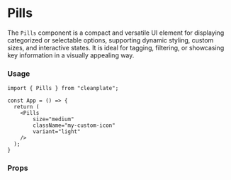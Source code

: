 
<Meta title="atoms/Pills/Documentation" />

# Pills

The `Pills` component is a compact and versatile UI element for displaying categorized or selectable options, supporting dynamic styling, custom sizes, and interactive states. It is ideal for tagging, filtering, or showcasing key information in a visually appealing way.

### Usage

```
import { Pills } from "cleanplate";

const App = () => {
  return (
    <Pills
        size="medium"
        className="my-custom-icon"
        variant="light"
    />
  );
}
```

### Props

<ArgsTable of={Accordion} />
